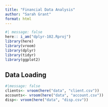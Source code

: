 ```yaml
---
title: "Financial Data Analysis"
author: "Sarah Grant"
format: html
---
```

```r
#| message: false
here:: i_am("dplyr-102.Rproj")
library(here)
library(vroom)
library(dplyr)
library(tidyr)
library(ggplot2)
```

## Data Loading
```r
#|message: false
clients<- vroom(here("data", "client.csv"))
accounts<- vroom(here("data", "account.csv"))
disp<- vroom(here("data", "disp.csv"))
```

